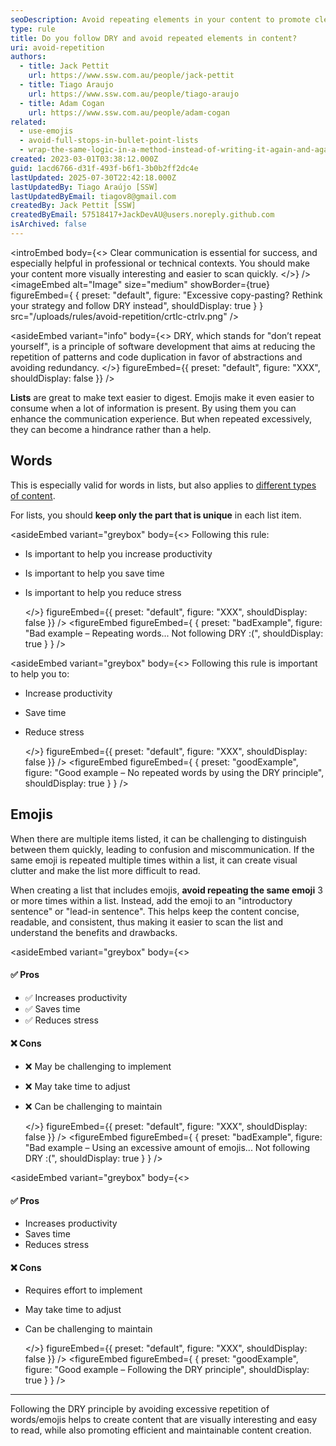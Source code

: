 ```yaml
---
seoDescription: Avoid repeating elements in your content to promote clear communication and maintainable writing practices, as excessive repetition can hinder comprehension and create visual clutter.
type: rule
title: Do you follow DRY and avoid repeated elements in content?
uri: avoid-repetition
authors:
  - title: Jack Pettit
    url: https://www.ssw.com.au/people/jack-pettit
  - title: Tiago Araujo
    url: https://www.ssw.com.au/people/tiago-araujo
  - title: Adam Cogan
    url: https://www.ssw.com.au/people/adam-cogan
related:
  - use-emojis
  - avoid-full-stops-in-bullet-point-lists
  - wrap-the-same-logic-in-a-method-instead-of-writing-it-again-and-again
created: 2023-03-01T03:38:12.000Z
guid: 1acd6766-d31f-493f-b6f1-3b0b2ff2dc4e
lastUpdated: 2025-07-30T22:42:18.000Z
lastUpdatedBy: Tiago Araújo [SSW]
lastUpdatedByEmail: tiagov8@gmail.com
createdBy: Jack Pettit [SSW]
createdByEmail: 57518417+JackDevAU@users.noreply.github.com
isArchived: false
---
```


<introEmbed
  body={<>
Clear communication is essential for success, and especially helpful in professional or technical contexts. You should make your content more visually interesting and easier to scan quickly.
  </>}
/>
<imageEmbed
  alt="Image"
  size="medium"
  showBorder={true}
  figureEmbed={ {
    preset: "default",
    figure: "Excessive copy-pasting? Rethink your strategy and follow DRY instead",
    shouldDisplay: true
  } }
  src="/uploads/rules/avoid-repetition/crtlc-ctrlv.png"
/>

<asideEmbed
  variant="info"
  body={<>
    DRY, which stands for "don’t repeat yourself", is a principle of software development that aims at reducing the repetition of patterns and code duplication in favor of abstractions and avoiding redundancy.
  </>}
  figureEmbed={{
    preset: "default",
    figure: "XXX",
    shouldDisplay: false
  }}
/>

**Lists** are great to make text easier to digest. Emojis make it even easier to consume when a lot of information is present. By using them you can enhance the communication experience. But when repeated excessively, they can become a hindrance rather than a help.

## Words

This is especially valid for words in lists, but also applies to [different types of content](/avoid-using-unnecessary-words).

For lists, you should **keep only the part that is unique** in each list item.

<asideEmbed
  variant="greybox"
  body={<>
    Following this rule:

* Is important to help you increase productivity
* Is important to help you save time
* Is important to help you reduce stress

  </>}
  figureEmbed={{
    preset: "default",
    figure: "XXX",
    shouldDisplay: false
  }}
/>
<figureEmbed figureEmbed={ {
  preset: "badExample",
  figure: "Bad example – Repeating words... Not following DRY :(",
  shouldDisplay: true
} } />


<asideEmbed
  variant="greybox"
  body={<>
    Following this rule is important to help you to:

* Increase productivity
* Save time
* Reduce stress

  </>}
  figureEmbed={{
    preset: "default",
    figure: "XXX",
    shouldDisplay: false
  }}
/>
<figureEmbed figureEmbed={ {
  preset: "goodExample",
  figure: "Good example – No repeated words by using the DRY principle",
  shouldDisplay: true
} } />


## Emojis

When there are multiple items listed, it can be challenging to distinguish between them quickly, leading to confusion and miscommunication. If the same emoji is repeated multiple times within a list, it can create visual clutter and make the list more difficult to read.

When creating a list that includes emojis, **avoid repeating the same emoji** 3 or more times within a list. Instead, add the emoji to an "introductory sentence" or "lead-in sentence". This helps keep the content concise, readable, and consistent, thus making it easier to scan the list and understand the benefits and drawbacks.

<asideEmbed
  variant="greybox"
  body={<>
    
#### ✅ Pros

* ✅ Increases productivity
* ✅ Saves time
* ✅ Reduces stress

#### ❌ Cons

* ❌ May be challenging to implement
* ❌ May take time to adjust
* ❌ Can be challenging to maintain

  </>}
  figureEmbed={{
    preset: "default",
    figure: "XXX",
    shouldDisplay: false
  }}
/>
<figureEmbed figureEmbed={ {
  preset: "badExample",
  figure: "Bad example – Using an excessive amount of emojis... Not following DRY :(",
  shouldDisplay: true
} } />


<asideEmbed
  variant="greybox"
  body={<>
    
#### ✅ Pros

* Increases productivity
* Saves time
* Reduces stress

#### ❌ Cons

* Requires effort to implement
* May take time to adjust
* Can be challenging to maintain

  </>}
  figureEmbed={{
    preset: "default",
    figure: "XXX",
    shouldDisplay: false
  }}
/>
<figureEmbed figureEmbed={ {
  preset: "goodExample",
  figure: "Good example – Following the DRY principle",
  shouldDisplay: true
} } />


---

Following the DRY principle by avoiding excessive repetition of words/emojis helps to create content that are visually interesting and easy to read, while also promoting efficient and maintainable content creation.
